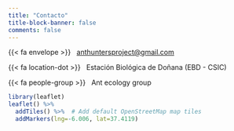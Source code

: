 ---
title: "Contacto"
title-block-banner: false
comments: false
---

{{< fa envelope >}}   [anthuntersproject\@gmail.com](mailto:anthuntersproject@gmail.com)

{{< fa location-dot >}}   Estación Biológica de Doñana (EBD - CSIC)

{{< fa people-group >}}   Ant ecology group

```{r, echo=FALSE, warning=FALSE}
library(leaflet)
leaflet() %>%
  addTiles() %>%  # Add default OpenStreetMap map tiles
  addMarkers(lng=-6.006, lat=37.4119)
```
